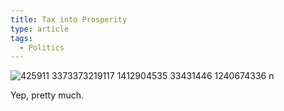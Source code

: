 ```yaml
---
title: Tax into Prosperity
type: article
tags:
  - Politics
---
```


![425911 3373373219117 1412904535 33431446 1240674336 n](/images/uploads/425911_3373373219117_1412904535_33431446_1240674336_n.jpg)

Yep, pretty much.
